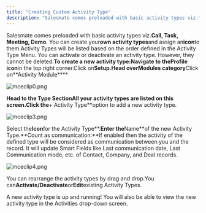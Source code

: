 ```yaml
---
title: "Creating Custom Activity Type"
description: "Salesmate comes preloaded with basic activity types viz.**Call, Task, Meeting, Demo**. You can create your**own activity types**and assign an**icon**t..."
---
```


Salesmate comes preloaded with basic activity types viz.**Call, Task, Meeting, Demo**. You can create your**own activity types**and assign an**icon**to them.Activity Types will be listed based on the order defined in the Activity Type Menu. You can activate or deactivate an activity type. However, they cannot be deleted.**To create a new activity type:**Navigate to the**Profile icon**in the top right corner.Click on**Setup.**Head over**Modules category**Click on**Activity Module****

![mceclip0.png](./images/mceclip0-15.png)

**Head to the Type SectionAll your activity types are listed on this screen.Click the**\+ Activity Type**option to add a new activity type.

![mceclip3.png](./images/mceclip3-9.png)

Select the**Icon**for the Activity Type**.**Enter the**Name**of the new Activity Type.**Count as communication:**If enabled then the activity of the defined type will be considered as communication between you and the record. It will update Smart Fields like Last communication date, Last Communication mode, etc. of Contact, Company, and Deal records.

![mceclip4.png](./images/mceclip4-8.png)

You can rearrange the activity types by drag and drop.You can**Activate/Deactivate**or**Edit**existing Activity Types.

A new activity type is up and running! You will also be able to view the new activity type in the Activities drop-down screen.
